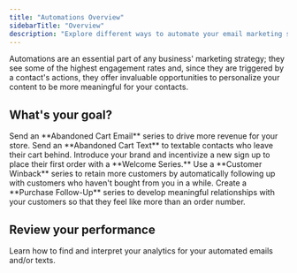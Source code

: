 ```yaml
---
title: "Automations Overview"
sidebarTitle: "Overview"
description: "Explore different ways to automate your email marketing strategy with Privy's Automations."
---
```


Automations are an essential part of any business' marketing strategy; they see some of the highest engagement rates and, since they are triggered by a contact's actions, they offer invaluable opportunities to personalize your content to be more meaningful for your contacts.

## What's your goal?

<CardGroup cols={1}>
  <Card title="Recover Carts with Email" icon="cart-shopping" horizontal={true} href="https://privy.mintlify.app/docs/learn/automations/abandoned-cart-email">
    Send an **Abandoned Cart Email** series to drive more revenue for your store.
  </Card>

  <Card title="Recover Carts with SMS" icon="cart-shopping" horizontal={true} href="https://privy.mintlify.app/docs/learn/automations/abandoned-cart-text">
    Send an **Abandoned Cart Text** to textable contacts who leave their cart behind.
  </Card>
</CardGroup>

<Card title="Greet new subscribers" icon="hand-wave" horizontal={true} href="https://privy.mintlify.app/docs/learn/automations/welcome-email">
  Introduce your brand and incentivize a new sign up to place their first order with a **Welcome Series.**
</Card>

<Card title="Engage with lapsed customers" icon="message-heart" horizontal={true} href="https://privy.mintlify.app/docs/learn/automations/customer-winback">
  Use a **Customer Winback** series to retain more customers by automatically following up with customers who haven't bought from you in a while.
</Card>

<Card title="Deliver value post-purchase" icon="bag-shopping" horizontal={true} href="https://privy.mintlify.app/docs/learn/automations/purchase-follow-up">
  Create a **Purchase Follow-Up** series to develop meaningful relationships with your customers so that they feel like more than an order number.
</Card>

## Review your performance

<Card title="Automations Reporting" icon="chart-line-up" horizontal={true} href="https://privy.mintlify.app/docs/learn/automations/automations-reporting">
  Learn how to find and interpret your analytics for your automated emails and/or texts.
</Card>